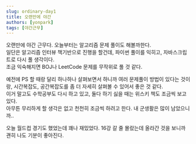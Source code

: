 ```yaml
---
slug: ordinary-day1
title: 오랜만에 야간
authors: [yonpark]
tags: [야간근무]
---
```


오랜만에 야간 근무다. 오늘부터는 알고리즘 문제 풀이도 해볼까한다.<br/>
일단은 알고리즘 인터뷰 책기반으로 진행을 할건데, 파이썬 풀이를 익히고, 자바스크립트로 다시 풀 생각이다.<br/>
조금 익숙해지면 BOJ나 LeetCode 문제를 무작위로 풀 것 같다.

예전에 PS 할 때랑 달리 하나하나 살펴보면서 하니까 여러 문제풀이 방법이 있다는 것이랑, 시간복잡도, 공간복잡도를 좀 더 자세히 살펴볼 수 있어서 좋은 것 같다.<br/>
이거 말고도 수학공부도 다시 하고 있고, 둘다 하기 싫을 때는 위스키 책도 조금씩 보고 있다.<br/>
아무튼 무리하게 할 생각은 없고 천천히 조금씩 하려고 한다. 내 군생활은 많이 남았으니까..

오늘 월드컵 경기도 했었는데 꽤나 재밌었다. 16강 갈 줄 몰랐는데 올라간 것을 보니까 괜히 나도 기분이 좋아진다.